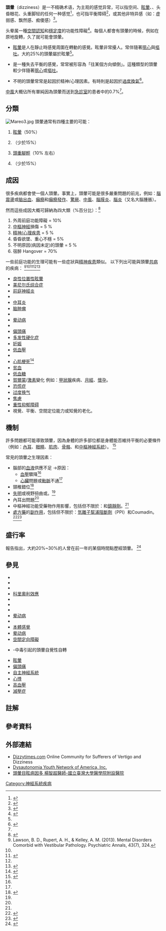 {{copyedit|time=2017-07-20T11:20:46+00:00}}
<!-- {{original research|time=2017-07-20T05:22:49+00:00}}
{{prose|time=2017-07-17T11:44:39+00:00}} -->
{{medical}}

{{Infobox Symptom
| Name           = 暈 <br/> Dizziness
| Image          = 暈-seal.svg
| Caption        = 古文[[篆书|篆书]]中的「暈」字
| DiseasesDB     = 17771
| ICD10          = {{ICD10|R|42||r|40}}
| ICD9           = {{ICD9|780.4}}
| ICDO           = 
| OMIM           = 
| Specialty = [[耳鼻喉科|耳鼻喉科]]
| eMedicineSubj  = neuro
| eMedicineTopic = 693
| MeshID         = D004244
| MedlinePlus    = 003093
}}
{{confused|眩暈|頭痛}}
{{hatnote|昏昏欲墜為頭暈但'''尚未'''昏厥，關於頭暈且'''已經'''昏厥的知識，詳見：[[昏厥|昏厥]]或[[昏迷|昏迷]]}}

'''頭暈'''（dizziness）是一不精确术语，为主观的感觉异常，可以指空间{{le|定向障碍|Orientation_(mental)#Disorientation}}、[[眩暈_(醫學)|眩暈]]、{{le|晕厥前期|Syncope (medicine)}}、头昏眼花、头重脚轻的任何一种感觉<ref>{{MeshName|Dizziness}}</ref>，也可指平衡障碍<ref>{{cite book |chapter-url=http://www.dartmouth.edu/~dons/part_2/chapter_14.html#chpt_14_presyncope |chapter=Chapter 14: Evaluation of the Dizzy Patient|vauthors=Reeves AG, Swenson RS|title=Disorders of the Nervous System: A Primer |year=2008|publisher=Dartmouth Medical School|url=http://www.dartmouth.edu/~dons/index.html |access-date=2011-05-24|archive-date=2011-09-02 |archive-url=https://web.archive.org/web/20110824112805/http://www.dartmouth.edu/~dons/part_2/chapter_14.html|url-status=dead }}</ref>，或其他非特异感（如：虚弱感、飘然感、痴傻感）<ref>{{cite web |url= http://www.uptodate.com/contents/approach-to-the-patient-with-dizziness|title=Approach to the patient with dizziness|vauthors=Branch Jr WT, Barton JJ|work=UpToDate|date=February 10, 2011}}</ref>。

头晕属一種[[空間認知|空間認知]]和[[穩定度|穩定度]]的功能性障礙<ref>{{DorlandsDict|three/000031973|dizziness}}</ref>。每個人都會有頭暈的時候，例如在原地旋轉，久了就可能會頭暈。

* [[眩暈_(醫學)|眩暈]]是人在靜止時感覺周圍在轉動的感覺。眩暈非常擾人。常伴隨著[[噁心|噁心]]與[[嘔吐|嘔吐]]。大約25%的頭暈屬於眩暈<ref name=Epi09/>。
* {{tsl|en|equilibrioception#Dysfunction|重心不穩}}是一種失去平衡的感覺，常常被形容為「往某個方向傾倒」。這種類型的頭暈較少伴隨著[[噁心|噁心]]或[[嘔吐|嘔吐]]。
* 不明的頭暈常常是起因於精神/心理因素。有時則是起因於[[過度換氣|過度換氣]]<ref name=UTD>{{cite web |url=http://www.uptodate.com/contents/approach-to-the-patient-with-dizziness |title=Approach to the patient with dizziness |vauthors=Branch Jr WT, Barton JJ |work=UpToDate |date=February 10, 2011 |access-date=2017-07-11 |archive-date=2022-01-29 |archive-url=https://web.archive.org/web/20220129000124/https://www.uptodate.com/contents/approach-to-the-patient-with-dizziness |dead-url=no }}</ref>。

[[中風|中風]]大概佔所有單純因為頭暈而送到[[急診室|急診室]]的患者中的0.7%<ref name=Epi09/>。

==分類==
[[File:Mareo3.jpg|thumb]]
頭暈通常有四種主要的可能：
# [[眩暈_(醫學)|眩暈]]（50%）
# {{tsl|en|presyncope|暈厥前期}}（少於15%）{{efn-lr|[[昏厥|昏厥]] (syncope) 為'''已經'''昏厥}}
# [[頭重腳輕|頭重腳輕]]（10% 左右）{{efn-lr|Definition: If you feel light-headed, you feel weak and as if you are going to lose your balance.}}
# {{tsl|en|disequilibrium|重心不穩}}（少於15%）<ref>{{cite journal |vauthors=Post RE, Dickerson LM |title=Dizziness: a diagnostic approach |journal=Am Fam Physician |volume=82 |issue=4 |pages=361–8, 369 |date=August 2010 |pmid=20704166 }}
</ref>

==成因==
很多疾病都會使一個人頭暈。事實上，頭暈可能是很多嚴重問題的前兆，例如：[[腦震盪|腦震盪]]或[[脑出血|脑出血]]、[[癲癇|癲癇]]和[[癲癇發作|癲癇發作]]、[[驚厥|驚厥]]、[[中風|中風]]、[[腦膜炎|腦膜炎]]、[[腦炎|腦炎]]（又名大腦腫脹）。

然而這些成因大概可歸納為四大類（%百分比）：<ref name="chan">{{cite journal |author=Chan Y |title=Differential diagnosis of dizziness |journal=Curr Opin Otolaryngol Head Neck Surg |volume=17 |issue=3 |pages=200–3 |date=June 2009 |pmid=19365263 |doi=10.1097/MOO.0b013e32832b2594 |url=}}</ref>
# 外周前庭功能障礙 = 10%
# [[中樞神經|中樞神經]]損傷 = 5 %
# [[mental_disorder|精神/心理疾患]]  = 5 % 
# 昏昏欲墜、重心不穩 = 5% 
# 不明原因(病因未定)的頭暈 = 5 %
# 宿醉 Hangover = 70%
一些前庭功能的生理可能有一些症狀與[[精神疾患|精神疾患]]類似。
以下列出可能與頭暈<u>[[共病|共病]]</u>的疾病：
<ref>Lawson, B. D., Rupert, A. H., & Kelley, A. M. (2013). Mental Disorders Comorbid with Vestibular Pathology. Psychiatric Annals, 43(7), 324.</ref><ref name=chan/><ref>{{cite journal |author=Tusa RJ |title=Dizziness |journal=Med. Clin. North Am. |volume=93 |issue=2 |pages=263–71, vii |date=March 2009 |pmid=19272508 |doi=10.1016/j.mcna.2008.09.005 |url=}}</ref><ref name=merck /><ref>{{cite journal |vauthors=Bronstein AM, Lempert T |title=Management of the patient with chronic dizziness |journal=Restor. Neurol. Neurosci. |volume=28 |issue=1 |pages=83–90 |year=2010 |pmid=20086285 |doi=10.3233/RNN-2010-0530 |url=}}</ref>
{{Div col}}
*[[良性位置性眩暈|良性位置性眩暈]]
*[[美尼尔氏综合症|美尼尔氏综合症]]
*[[前庭神經炎|前庭神經炎]]
*{{tsl|en|Labyrinthitis|Labyrinthitis}}
*[[中耳炎|中耳炎]]
*[[脑肿瘤|脑肿瘤]]
*{{tsl|en|Acoustic neuroma|聲帶神經瘤}}
*[[晕动病|晕动病]]
*{{tsl|en|Ramsay Hunt syndrome|拉姆齊亨特綜合症}}
*[[偏頭痛|偏頭痛]]
*[[多发性硬化症|多发性硬化症]]
*[[妊娠|妊娠]]
*[[低血壓|低血壓]]
*{{tsl|en|hypoxemia|低血氧|}}
*[[心肌梗死|心肌梗死]]<ref>{{cite journal |vauthors=O'Connor RE, Brady W, Brooks SC, etal |title=Part 10: acute coronary syndromes: 2010 American Heart Association Guidelines for Cardiopulmonary Resuscitation and Emergency Cardiovascular Care |journal=Circulation |volume=122 |issue=18 Suppl 3 |pages=S787–817 |date=November 2010 |pmid=20956226 |doi=10.1161/CIRCULATIONAHA.110.971028 |url=http://circ.ahajournals.org/cgi/pmidlookup?view=long&pmid=20956226 |access-date=2017-07-11 |archive-date=2013-02-23 |archive-url=https://archive.is/20130223070652/http://circ.ahajournals.org/cgi/pmidlookup?view=long&pmid=20956226 |dead-url=no }}</ref>
*[[贫血|贫血]]
*[[低血糖|低血糖]]
*[[賀爾蒙|賀爾蒙]]/[[激素|激素]]變化 例如：[[甲狀腺|甲狀腺]]疾病、[[月經|月經]]、[[懷孕|懷孕]]。
*[[恐慌症|恐慌症]]
*[[过度换气|过度换气]]
*[[焦慮|焦慮]]
*[[重性抑郁障碍|重性抑郁障碍]]
*視覺、平衡、空間定位能力或知覺的老化。
{{Div col end}}

==機制==
許多問題都可能導致頭暈，因為身體的許多部位都是身體能否維持平衡的必要條件（例如：[[內耳|內耳]]、[[眼睛|眼睛]]、[[肌肉|肌肉]]、[[骨骼|骨骼]]、和[[中樞神經系統|中樞神經系統]]）。
<ref name=merck>{{cite web |title=Dizziness and Vertigo |year=2009 |publisher=Merck Manual |url=http://www.merck.com/mmpe/sec08/ch084/ch084e.html?qt=dizziness&alt=sh |accessdate=2017-07-11 |archive-date=2018-07-05 |archive-url=https://web.archive.org/web/20180705010644/https://www.merckmanuals.com/professional/ear-nose-and-throat-disorders/approach-to-the-patient-with-ear-problems/dizziness-and-vertigo?qt=dizziness&alt=sh |dead-url=no }}</ref>

常見的頭暈之生理因素：
*腦部的[[血液|血液]]供應不足 →原因：
**[[血壓|血壓]]驟降<ref name=merck />
**[[心臟|心臟]]問題或[[動脈|動脈]]不通<ref name=merck />
*頸椎錯位<ref>{{cite journal |author1=Chu ECP |coauthors=Chin WL |title=Cervicogenic dizziness |journal=Oxford Medical Case Reports |date=2019 Nov |volume=2019 |issue=11 |page=476-478 |doi=10.1093/omcr/omz115 |pmid=31844531 |url=https://www.ncbi.nlm.nih.gov/pubmed/31844531/ |accessdate=2020-01-03 |archive-date=2020-05-17 |archive-url=https://web.archive.org/web/20200517124811/https://www.ncbi.nlm.nih.gov/pubmed/31844531/ |dead-url=no }}</ref>
*[[失明|失明]]或視野扭曲或{{tsl|en|Visual cues}}。<ref name=merck />
*內耳出問題<ref name=merck />
*中樞神經功能受藥物作用影響，包括但不限於：{{tsl|en|anticonvulsants|抗癲癇藥}}和[[sedatives|鎮靜劑]]。<ref name=merck />
* [[處方藥|處方藥]]的[[副作用|副作用]]，包括但不限於：[[氫離子幫浦阻斷劑|氫離子幫浦阻斷劑]]（PPI）和Coumadin。<ref>{{cite web|url=http://www.fda.gov/Drugs/DrugSafety/ucm245011.htm|title=Drug Safety and Availability - FDA Drug Safety Communication: Low magnesium levels can be associated with long-term use of Proton Pump Inhibitor drugs (PPIs)|first=Center for Drug Evaluation and|last=Research|work=www.fda.gov|access-date=2017-07-11|archive-date=2019-04-24|archive-url=https://web.archive.org/web/20190424012705/https://www.fda.gov/Drugs/DrugSafety/ucm245011.htm|dead-url=no}}</ref><ref>{{cite web|url=http://www.rxlist.com/coumadin-side-effects-drug-center.htm|title=Common Side Effects of Coumadin (Warfarin Sodium) Drug Center - RxList|publisher=|access-date=2017-07-11|archive-date=2012-09-21|archive-url=https://web.archive.org/web/20120921012945/http://www.rxlist.com/coumadin-side-effects-drug-center.htm|dead-url=no}}</ref>

==盛行率 ==
報告指出，大約20%~30%的人曾在前一年的某個時間點歷經頭暈。
<ref name=Epi09>{{cite journal |vauthors=Neuhauser HK, Lempert T |title=Vertigo: epidemiologic aspects |journal=Semin Neurol |volume=29 |issue=5 |pages=473–81 |date=November 2009 |pmid=19834858 |doi=10.1055/s-0029-1241043 |url=}}</ref>

==參見 ==
{{div col|3}}
* {{tsl|en|Balance disorder|平衡障礙}}
* {{tsl|en|Broken escalator phenomenon|故障電扶梯現象}}
* {{tsl|en|Chronic subjective dizziness|慢性主觀性頭暈}}
* [[科里奧利效應|科里奧利效應]]
* {{tsl|en|Equilibrioception|平衡能力}}
* {{tsl|en|Ideomotor phenomenon|意念動作效應}}
* {{tsl|en|Illusions of self-motion|自我運動的幻覺}}
* [[晕动病|晕动病]]
* {{tsl|en|Postural orthostatic tachycardia syndrome|姿勢性心搏過速}}
* [[本體感覺|本體感覺]]
* [[晕动病|晕动病]]
* [[空間定向障礙|空間定向障礙]]
* {{tsl|en|The spins||The spins}}-中毒引起的頭暈自覺性自轉
* [[眩暈_(醫學)|眩暈]]
* [[偏頭痛|偏頭痛]]
* [[自主神經系統|自主神經系統]]
* [[心悸|心悸]]
* [[高血壓|高血壓]]
* [[減壓症|減壓症]]
{{div col end}}

==註解==
{{notelist-lr}}

==參考資料==
{{reflist|2}}

==外部連結==
* [http://www.dizzytimes.com/ Dizzytimes.com] {{Wayback|url=http://www.dizzytimes.com/ |date=20100805084950 }} Online Community for Sufferers of Vertigo and Dizziness
* [http://www.dynainc.org Dysautonomia Youth Network of America, Inc.] {{Wayback|url=http://www.dynainc.org/ |date=20210122023646 }}
* [https://www.ntuh.gov.tw/neur/衛教資料/DocLib/一般症狀/頭暈目眩病因多.aspx 頭暈目眩病因多  楊智超醫師-國立臺灣大學醫學院附設醫院] {{Wayback|url=https://www.ntuh.gov.tw/neur/%E8%A1%9B%E6%95%99%E8%B3%87%E6%96%99/DocLib/%E4%B8%80%E8%88%AC%E7%97%87%E7%8B%80/%E9%A0%AD%E6%9A%88%E7%9B%AE%E7%9C%A9%E7%97%85%E5%9B%A0%E5%A4%9A.aspx |date=20191128192348 }}

{{portal|醫學|神經科學|藥理學|生物|動物}}
{{Cognition, perception, emotional state and behaviour symptoms and signs}}
{{Seizures_and_epilepsy}}
{{Authority control}}
[[Category:神經系統疾病|Category:神經系統疾病]]